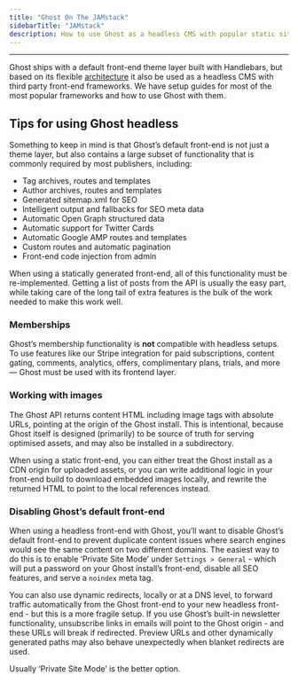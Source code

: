 ```yaml
---
title: "Ghost On The JAMstack"
sidebarTitle: "JAMstack"
description: How to use Ghost as a headless CMS with popular static site generators
---
```


***

Ghost ships with a default front-end theme layer built with Handlebars, but based on its flexible [architecture](/architecture/) it also be used as a headless CMS with third party front-end frameworks. We have setup guides for most of the most popular frameworks and how to use Ghost with them.

<CardGroup cols={3}>
  <Card img="/images/9994e9a8-nextjs-logo.svg" href="/jamstack/next/" />
  <Card img="/images/cf116fbd-gatsby-logo.svg" href="/jamstack/gatsby/" />
  <Card img="/images/475cf82c-hexo-logo.svg" href="/jamstack/hexo/" />
  <Card img="/images/138c831d-nuxtjs-logo_hu9cae5061ed1f69c9d83af67ed2b31db3_33854_921x0_resize_q100_h2_box_3.webp" href="/jamstack/nuxt/" />
  <Card img="/images/ccfd30e7-vuepress-logo_hu682ba1d96ca023ceb24ae8867fa88f58_8588_1031x0_resize_q100_h2_box_3.webp" href="/jamstack/vuepress/" />
  <Card img="/images/fff9bebe-gridsome-logo.svg" href="/jamstack/gridsome/" />
  <Card img="/images/0d290655-eleventy-logo.svg" href="/jamstack/eleventy/" />
  <Card img="/images/2abd65c9-custom.svg" href="/jamstack/custom/" />
</CardGroup>

## Tips for using Ghost headless

Something to keep in mind is that Ghost’s default front-end is not just a theme layer, but also contains a large subset of functionality that is commonly required by most publishers, including:

* Tag archives, routes and templates
* Author archives, routes and templates
* Generated sitemap.xml for SEO
* Intelligent output and fallbacks for SEO meta data
* Automatic Open Graph structured data
* Automatic support for Twitter Cards
* Automatic Google AMP routes and templates
* Custom routes and automatic pagination
* Front-end code injection from admin

When using a statically generated front-end, all of this functionality must be re-implemented. Getting a list of posts from the API is usually the easy part, while taking care of the long tail of extra features is the bulk of the work needed to make this work well.

### Memberships

Ghost’s membership functionality is **not** compatible with headless setups. To use features like our Stripe integration for paid subscriptions, content gating, comments, analytics, offers, complimentary plans, trials, and more — Ghost must be used with its frontend layer.

### Working with images

The Ghost API returns content HTML including image tags with absolute URLs, pointing at the origin of the Ghost install. This is intentional, because Ghost itself is designed (primarily) to be source of truth for serving optimised assets, and may also be installed in a subdirectory.

When using a static front-end, you can either treat the Ghost install as a CDN origin for uploaded assets, or you can write additional logic in your front-end build to download embedded images locally, and rewrite the returned HTML to point to the local references instead.

### Disabling Ghost’s default front-end

When using a headless front-end with Ghost, you’ll want to disable Ghost’s default front-end to prevent duplicate content issues where search engines would see the same content on two different domains. The easiest way to do this is to enable ‘Private Site Mode’ under `Settings > General` - which will put a password on your Ghost install’s front-end, disable all SEO features, and serve a `noindex` meta tag.

You can also use dynamic redirects, locally or at a DNS level, to forward traffic automatically from the Ghost front-end to your new headless front-end - but this is a more fragile setup. If you use Ghost’s built-in newsletter functionality, unsubscribe links in emails will point to the Ghost origin - and these URLs will break if redirected. Preview URLs and other dynamically generated paths may also behave unexpectedly when blanket redirects are used.

Usually ‘Private Site Mode’ is the better option.